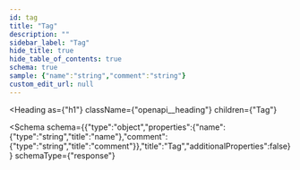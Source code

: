```yaml
---
id: tag
title: "Tag"
description: ""
sidebar_label: "Tag"
hide_title: true
hide_table_of_contents: true
schema: true
sample: {"name":"string","comment":"string"}
custom_edit_url: null
---
```



<Heading
  as={"h1"}
  className={"openapi__heading"}
  children={"Tag"}
>
</Heading>





<Schema
  schema={{"type":"object","properties":{"name":{"type":"string","title":"name"},"comment":{"type":"string","title":"comment"}},"title":"Tag","additionalProperties":false}}
  schemaType={"response"}
>
  
</Schema>
            